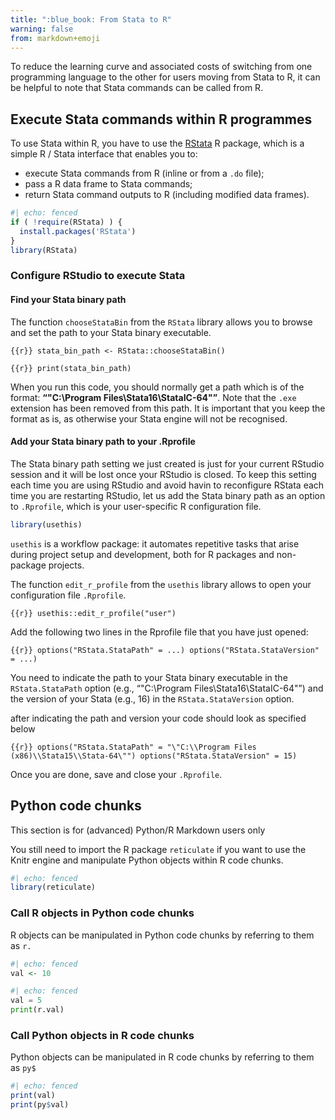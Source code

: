 ```yaml
---
title: ":blue_book: From Stata to R"
warning: false
from: markdown+emoji
---
```


To reduce the learning curve and associated costs of switching from one programming language to the other for users moving from Stata to R, it can be helpful to note that Stata commands can be called from R.

## Execute Stata commands within R programmes

To use Stata within R, you have to use the [RStata](https://cran.r-project.org/web/packages/RStata/README.html) R package, which is a simple R / Stata interface that enables you to:

* execute Stata commands from R (inline or from a `.do` file);
* pass a R data frame to Stata commands;
* return Stata command outputs to R (including modified data frames).

```r
#| echo: fenced
if ( !require(RStata) ) {
  install.packages('RStata')
}
library(RStata)
```

### Configure RStudio to execute Stata

#### Find your Stata binary path

The function `chooseStataBin` from the `RStata` library allows you to browse and set the path to your Stata binary executable.

```{{r}}
stata_bin_path <- RStata::chooseStataBin()
```

```{{r}}
print(stata_bin_path)
```

When you run this code, you should normally get a path which is of the format: **"\"C:\\Program Files\\Stata16\\StataIC-64\""**. Note that the `.exe` extension has been removed from this path. It is important that you keep the format as is, as otherwise your Stata engine will not be recognised.

#### Add your Stata binary path to your .Rprofile

The Stata binary path setting we just created is just for your current RStudio session and it will be lost once your RStudio is closed.
To keep this setting each time you are using RStudio and avoid havin to reconfigure RStata each time you are restarting RStudio, let us add the Stata binary path as an option to `.Rprofile`, which is your user-specific R configuration file.

```r
library(usethis)
```

::: callout-note

`usethis` is a workflow package: it automates repetitive tasks that arise during project setup and development, both for R packages and non-package projects.

:::

The function `edit_r_profile` from the `usethis` library allows to open your configuration file `.Rprofile`.

```{{r}}
usethis::edit_r_profile("user")
```

Add the following two lines in the Rprofile file that you have just opened:

```{{r}}
options("RStata.StataPath" = ...)
options("RStata.StataVersion" = ...)
```

You need to indicate the path to your Stata binary executable in the `RStata.StataPath` option (e.g., "\"C:\\Program Files\\Stata16\\StataIC-64\"") and the version of your Stata (e.g., 16) in the `RStata.StataVersion` option.

after indicating the path and version your code should look as specified below

```{{r}}
options("RStata.StataPath" = "\"C:\\Program Files (x86)\\Stata15\\Stata-64\"")
options("RStata.StataVersion" = 15)
```

Once you are done, save and close your `.Rprofile`.

## Python code chunks

::: callout-warning
This section is for (advanced) Python/R Markdown users only
:::

You still need to import the R package `reticulate` if you want to use the Knitr engine and manipulate Python objects within R code chunks.

```r
#| echo: fenced
library(reticulate)
```

### Call R objects in Python code chunks

R objects can be manipulated in Python code chunks by referring to them as `r.`

```r
#| echo: fenced
val <- 10
```

```python
#| echo: fenced
val = 5
print(r.val)
```

### Call Python objects in R code chunks

Python objects can be manipulated in R code chunks by referring to them as `py$`

```r
#| echo: fenced
print(val)
print(py$val)
```